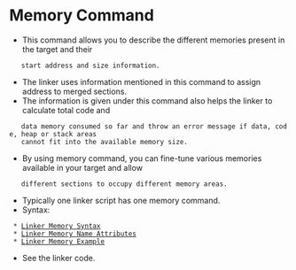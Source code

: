 = Memory Command =

* This command allows you to describe the different memories present in the target and their 
	start address and size information.
* The linker uses information mentioned in this command to assign address to merged sections.
* The information is given under this command also helps the linker to calculate total code and 
	data memory consumed so far and throw an error message if data, code, heap or stack areas 
	cannot fit into the available memory size.
* By using memory command, you can fine-tune various memories available in your target and allow 
	different sections to occupy different memory areas.
* Typically one linker script has one memory command.
* Syntax: 
  * [[file:/home/basith/Pictures/linker_memory_syntax.png|Linker Memory Syntax]]
  * [[file:/home/basith/Pictures/linker_memory_syntax_2.png|Linker Memory Name Attributes]]
  * [[file:/home/basith/Pictures/linker_memory_syntax_example.png|Linker Memory Example]]
* See the linker code.
	
